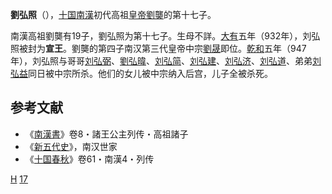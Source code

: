 '''劉弘照'''（{{bd|？||947年||catIdx=L}}），[[五代十国|十国]][[南漢|南漢]]初代高祖[[皇帝|皇帝]][[劉龑|劉龑]]的第十七子。

南漢高祖劉龑有19子，劉弘照为第十七子。生母不詳。[[大有_(年號)|大有]]五年（932年），刘弘照被封为'''宣王'''。劉龑的第四子南汉第三代皇帝中宗[[劉晟|劉晟]]即位。[[乾和|乾和]]五年（947年），刘弘照与哥哥[[刘弘弼|刘弘弼]]、[[劉弘暐|劉弘暐]]、[[刘弘简|刘弘简]]、[[刘弘建|刘弘建]]、[[刘弘济|刘弘济]]、[[刘弘道|刘弘道]]、弟弟[[刘弘益|刘弘益]]同日被中宗所杀。他们的女儿被中宗纳入后宫，儿子全被杀死。

==参考文献==
*《[[南漢書|南漢書]]》卷8・諸王公主列传・高祖諸子
*《[[新五代史|新五代史]]》，南汉世家
*《[[十国春秋|十国春秋]]》卷61・南漢4・列传
 
[[Category:刘姓|H]]
[[Category:南漢高祖皇子|17]]